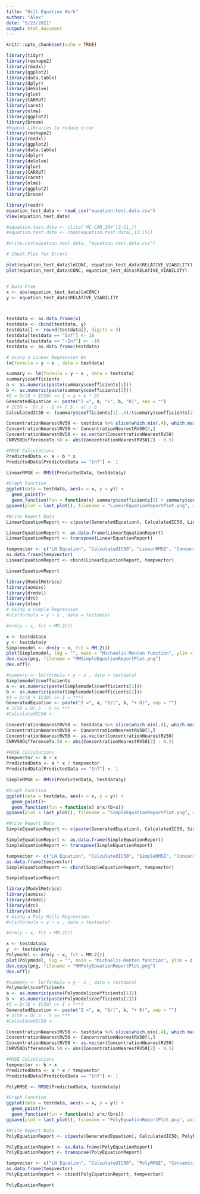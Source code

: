```yaml
---
title: "Hill Equation Work"
author: "Alex"
date: "5/23/2021"
output: html_document
---
```


```r
knitr::opts_chunk$set(echo = TRUE)
```


```r
library(tidyr)
library(reshape2)
library(readxl)
library(ggplot2)
library(data.table)
library(dplyr)
library(deSolve)
library(glue)
library(CARRoT)
library(caret)
library(nlme)
library(ggplot2)
library(broom)
#Repeat Libraries to reduce error
library(reshape2)
library(readxl)
library(ggplot2)
library(data.table)
library(dplyr)
library(deSolve)
library(glue)
library(CARRoT)
library(caret)
library(nlme)
library(ggplot2)
library(broom)
```



```r
library(readr)
equation_test_data <- read_csv("equation.test.data.csv")
View(equation_test_data)

#equation.test.data <- slice(`MC-CAR_104`[2:11,])
#equation.test.data <- chop(equation.test.data[,11:15])

#write.csv(equation.test.data, "equation.test.data.csv")
```

```r
# Check Plot for Errors

plot(equation_test_data$lnCONC, equation_test_data$RELATIVE_VIABILITY)
plot(equation_test_data$CONC, equation_test_data$RELATIVE_VIABILITY)


# Data Prep
x <- abs(equation_test_data$lnCONC)
y <- equation_test_data$RELATIVE_VIABILITY



testdata <- as.data.frame(x)
testdata <- cbind(testdata, y)
testdata[] <- round(testdata[], digits = 3)
testdata[testdata == "Inf"] <- 10
testdata[testdata == "-Inf"] <- -10
testdata <- as.data.frame(testdata)

```


```r
# Using a Linear Regression #x
lm(formula = y ~ x , data = testdata)

summary <- lm(formula = y ~ x , data = testdata)
summary$coefficients
a <- as.numeric(paste(summary$coefficients[1]))
b <- as.numeric(paste(summary$coefficients[2]))
#I = D/(D + IC50) >> I = a + b * D)
GeneratedEquation <- paste("I =", a, "+", b, "D)", sep = "")
# IC50 = `D/.5 - D >> (.5 - a) / b
CalculatedIC50 <- (summary$coefficients[1]-.5)/(summary$coefficients[2])

ConcentrationNearestRV50 <- testdata %>% slice(which.min(.4), which.max(.6))
ConcentrationNearestRV50 <- ConcentrationNearestRV50[1,]
ConcentrationNearestRV50 <- as.vector(ConcentrationNearestRV50)
CNRV50DifferenceTo.50 <- abs(ConcentrationNearestRV50[2] - 0.5)

#RMSE Calculations
PredictedData <- a + b * x
PredictedData[PredictedData == "Inf"] <- 1

LinearRMSE <- RMSE(PredictedData, testdata$y)

#Graph Function
ggplot(data = testdata, aes(x = x, y = y)) +
  geom_point()+
  geom_function(fun = function(x) summary$coefficients[1] + summary$coefficients[2]*x)
ggsave(plot = last_plot(), filename = "LinearEquationReportPlot.png", width = 4, height = 4, device = NULL)

#Write Report Data
LinearEquationReport <- c(paste(GeneratedEquation), CalculatedIC50, LinearRMSE, as.vector(ConcentrationNearestRV50[1]), as.vector(ConcentrationNearestRV50[2]),CNRV50DifferenceTo.50)

LinearEquationReport <- as.data.frame(LinearEquationReport)
LinearEquationReport <- transpose(LinearEquationReport)

tempvector <- c("LN Equation", "CalculatedIC50", "LinearRMSE", "Concentration Nearest to RV50","RV Nearest to RV50","Difference between Nearest Value and .5")
as.data.frame(tempvector)
LinearEquationReport <- cbind(LinearEquationReport, tempvector)

LinearEquationReport

```


```r
library(ModelMetrics)
library(aomisc)
library(drmdel)
library(drc)
library(nlme)
# Using a Simple Regression 
#nls(formula = y ~ x , data = testdata)

#drm(y ~ x, fct = MM.2())

x <- testdata$x
y <- testdata$y
Simplemodel <- drm(y ~ x, fct = MM.2())
plot(Simplemodel, log = "", main = "Michaelis-Menten function", ylim = c(0, 1))
dev.copy(png, filename = "MMSimpleEquationReportPlot.png")
dev.off()

#summary <- lm(formula = y ~ x , data = testdata)
Simplemodel$coefficients
a <- as.numeric(paste(Simplemodel$coefficients[1]))
b <- as.numeric(paste(Simplemodel$coefficients[2]))
#I = D/(D + IC50) >> I = ***)
GeneratedEquation <- paste("I =", a, "D/(", b, "+ D)", sep = "")
# IC50 = D/.5 - D >> ***
#CalculatedIC50 <- 

ConcentrationNearestRV50 <- testdata %>% slice(which.min(.4), which.max(.6))
ConcentrationNearestRV50 <- ConcentrationNearestRV50[1,]
ConcentrationNearestRV50 <- as.vector(ConcentrationNearestRV50)
CNRV50DifferenceTo.50 <- abs(ConcentrationNearestRV50[2] - 0.5)

#RMSE Calculations
tempvector <- b + x
PredictedData <- a * x / tempvector
PredictedData[PredictedData == "Inf"] <- 1

SimpleRMSE <- RMSE(PredictedData, testdata$y)

#Graph Function
ggplot(data = testdata, aes(x = x, y = y)) +
  geom_point()+
  geom_function(fun = function(x) a*x/(b+x))
ggsave(plot = last_plot(), filename = "SimpleEquationReportPlot.png", width = 4, height = 4, device = NULL)

#Write Report Data
SimpleEquationReport <- c(paste(GeneratedEquation), CalculatedIC50, SimpleRMSE, as.vector(ConcentrationNearestRV50[1]), as.vector(ConcentrationNearestRV50[2]),CNRV50DifferenceTo.50)

SimpleEquationReport <- as.data.frame(SimpleEquationReport)
SimpleEquationReport <- transpose(SimpleEquationReport)

tempvector <- c("LN Equation", "CalculatedIC50", "SimpleRMSE", "Concentration Nearest to RV50","RV Nearest to RV50","Difference between Nearest Value and .5")
as.data.frame(tempvector)
SimpleEquationReport <- cbind(SimpleEquationReport, tempvector)

SimpleEquationReport
```


```r
library(ModelMetrics)
library(aomisc)
library(drmdel)
library(drc)
library(nlme)
# Using a Poly Hills Regression 
#nls(formula = y ~ x , data = testdata)

#drm(y ~ x, fct = MM.2())

x <- testdata$x
y  <- testdata$y
Polymodel <- drm(y ~ x, fct = MM.2())
plot(Polymodel, log = "", main = "Michaelis-Menten function", ylim = c(0, 1))
dev.copy(png, filename = "MMPolyEquationReportPlot.png")
dev.off()

#summary <- lm(formula = y ~ x , data = testdata)
Polymodel$coefficients
a <- as.numeric(paste(Polymodel$coefficients[1]))
b <- as.numeric(paste(Polymodel$coefficients[2]))
#I = D/(D + IC50) >> I = ***)
GeneratedEquation <- paste("I =", a, "D/(", b, "+ D)", sep = "")
# IC50 = D/.5 - D >> ***
#CalculatedIC50 <- 

ConcentrationNearestRV50 <- testdata %>% slice(which.min(.4), which.max(.6))
ConcentrationNearestRV50 <- ConcentrationNearestRV50[1,]
ConcentrationNearestRV50 <- as.vector(ConcentrationNearestRV50)
CNRV50DifferenceTo.50 <- abs(ConcentrationNearestRV50[2] - 0.5)

#RMSE Calculations
tempvector <- b + x
PredictedData <- a * x / tempvector
PredictedData[PredictedData == "Inf"] <- 1

PolyRMSE <- RMSE(PredictedData, testdata$y)

#Graph Function
ggplot(data = testdata, aes(x = x, y = y)) +
  geom_point()+
  geom_function(fun = function(x) a*x/(b+x))
ggsave(plot = last_plot(), filename = "PolyEquationReportPlot.png", width = 4, height = 4, device = NULL)

#Write Report Data
PolyEquationReport <- c(paste(GeneratedEquation), CalculatedIC50, PolyRMSE, as.vector(ConcentrationNearestRV50[1]), as.vector(ConcentrationNearestRV50[2]),CNRV50DifferenceTo.50)

PolyEquationReport <- as.data.frame(PolyEquationReport)
PolyEquationReport <- transpose(PolyEquationReport)

tempvector <- c("LN Equation", "CalculatedIC50", "PolyRMSE", "Concentration Nearest to RV50","RV Nearest to RV50","Difference between Nearest Value and .5")
as.data.frame(tempvector)
PolyEquationReport <- cbind(PolyEquationReport, tempvector)

PolyEquationReport






```

